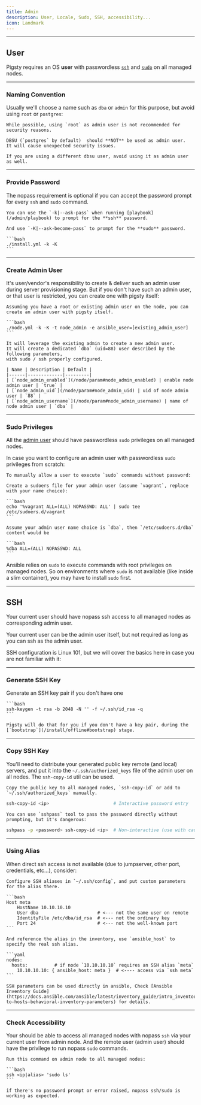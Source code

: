 ```yaml
---
title: Admin
description: User, Locale, Sudo, SSH, accessibility...
icon: Landmark
---
```



------

## User

Pigsty requires an OS **user** with passwordless [`ssh`](#ssh) and [`sudo`](#sudo-privileges) on all managed nodes.


------

### Naming Convention

Usually we'll choose a name such as `dba` or `admin` for this purpose,
but avoid using `root` or `postgres`:

<Callout title="Avoid using root user" type="warn">

    While possible, using `root` as admin user is not recommended for security reasons.

</Callout>

<Callout title="Don't use postgres dbsu as admin user" type="error">

    DBSU (`postgres` by default)  should **NOT** be used as admin user.
    It will cause unexpected security issues.

    If you are using a different dbsu user, avoid using it as admin user as well.

</Callout>


------

### Provide Password

The nopass requirement is optional if you can accept the password prompt for every `ssh` and `sudo` command.

<Callout title="Run playbook with password prompt" type="info">

    You can use the `-k|--ask-pass` when running [playbook](/admin/playbook) to prompt for the **ssh** password.

    And use `-K|--ask-become-pass` to prompt for the **sudo** password.

    ```bash
    ./install.yml -k -K
    ```
</Callout>


------

### Create Admin User

It's user/vendor's responsibility to create & deliver such an admin user during server provisioning stage.
But if you don't have such an admin user, or that user is restricted, you can create one with pigsty itself:

<Callout title="Create admin user with pigsty" type="info">

    Assuming you have a root or existing admin user on the node, you can create an admin user with pigsty itself.

    ```bash
    ./node.yml -k -K -t node_admin -e ansible_user=[existing_admin_user]
    ```

    It will leverage the existing admin to create a new admin user.
    It will create a dedicated `dba` (uid=88) user described by the following parameters,
    with sudo / ssh properly configured.

    | Name | Description | Default |
    |------|-------------|---------|
    | [`node_admin_enabled`](/node/param#node_admin_enabled) | enable node admin user | `true` |
    | [`node_admin_uid`](/node/param#node_admin_uid) | uid of node admin user | `88` |
    | [`node_admin_username`](/node/param#node_admin_username) | name of node admin user | `dba` |


</Callout>


------

### Sudo Privileges

All the [admin user](#user) should have passwordless `sudo` privileges on all managed nodes.

In case you want to configure an admin user with passwordless `sudo` privileges from scratch:

<Callout title="Allow sudo without password" type="info">

    To manually allow a user to execute `sudo` commands without password:

    Create a sudoers file for your admin user (assume `vagrant`, replace with your name choice):

    ```bash
    echo '%vagrant ALL=(ALL) NOPASSWD: ALL' | sudo tee /etc/sudoers.d/vagrant
    ```

    Assume your admin user name choice is `dba`, then `/etc/sudoers.d/dba` content would be

    ```bash
    %dba ALL=(ALL) NOPASSWD: ALL
    ```

</Callout>

Ansible relies on `sudo` to execute commands with root privileges on managed nodes.
So on environments where `sudo` is not available (like inside a slim container), you may have to install `sudo` first.





------

## SSH

Your current user should have nopass ssh access to all managed nodes as corresponding admin user.

Your current user can be the admin user itself, but not required as long as you can ssh as the admin user.

SSH configuration is Linux 101, but we will cover the basics here in case you are not familiar with it:


------

### Generate SSH Key

Generate an SSH key pair if you don't have one

<Callout title="Generate SSH Key" type="info">

    ```bash
    ssh-keygen -t rsa -b 2048 -N '' -f ~/.ssh/id_rsa -q
    ```

    Pigsty will do that for you if you don't have a key pair, during the [`bootstrap`](/install/offline#bootstrap) stage.

</Callout>

------

### Copy SSH Key

You'll need to distribute your generated public key remote (and local) servers, and put
it into the `~/.ssh/authorized_keys` file of the admin user on all nodes.
The `ssh-copy-id` util can be used.


<Callout title="Distribute your ssh key to other nodes" type="info">

    Copy the public key to all managed nodes, `ssh-copy-id` or add to `~/.ssh/authorized_keys` manually.

```bash
ssh-copy-id <ip>                        # Interactive password entry
```

    You can use `sshpass` tool to pass the password directly without prompting, but it's dangerous:

```bash
sshpass -p <password> ssh-copy-id <ip>  # Non-interactive (use with caution)
```

</Callout>


------

### Using Alias

When direct ssh access is not available (due to jumpserver, other port, credentials, etc...), consider:

<Callout title="Using SSH aliases" type="info">

    Configure SSH aliases in `~/.ssh/config`, and put custom parameters for the alias there.

    ```bash
    Host meta
        HostName 10.10.10.10
        User dba                      # <--- not the same user on remote
        IdentityFile /etc/dba/id_rsa  # <--- not the ordinary key
        Port 24                       # <--- not the well-known port
    ```

    And reference the alias in the inventory, use `ansible_host` to specify the real ssh alias.

    ```yaml
    nodes:
      hosts:          # if node `10.10.10.10` requires an SSH alias `meta`
        10.10.10.10: { ansible_host: meta }  # <---- access via `ssh meta`
    ```

    SSH parameters can be used directly in ansible, Check [Ansible Inventory Guide](https://docs.ansible.com/ansible/latest/inventory_guide/intro_inventory.html#connecting-to-hosts-behavioral-inventory-parameters) for details.

</Callout>


------

### Check Accessibility

Your should be able to access all managed nodes with nopass `ssh` via your current user from admin node.
And the remote user (admin user) should have the privilege to run nopass `sudo` commands.

<Callout title="Verify nopass ssh sudo is working" type="info">

    Run this command on admin node to all managed nodes:

    ```bash
    ssh <ip|alias> 'sudo ls'
    ```

    if there's no password prompt or error raised, nopass ssh/sudo is working as expected.

</Callout>


